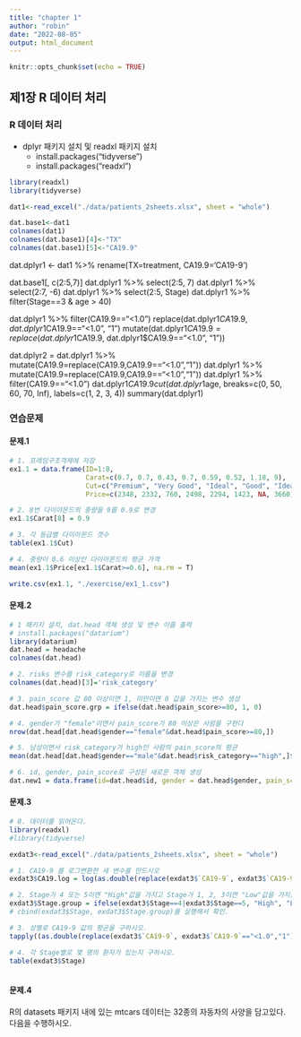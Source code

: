 ```yaml
---
title: "chapter 1"
author: "robin"
date: "2022-08-05"
output: html_document
---
```


```r
knitr::opts_chunk$set(echo = TRUE)
```

## 제1장 R 데이터 처리

### R 데이터 처리
- dplyr 패키지 설치 및 readxl 패키지 설치
  - install.packages("tidyverse")
  - install.packages("readxl")

```r
library(readxl)
library(tidyverse)

dat1<-read_excel("./data/patients_2sheets.xlsx", sheet = "whole")

dat.base1<-dat1
colnames(dat1)
colnames(dat.base1)[4]<-"TX"
colnames(dat.base1)[5]<-"CA19.9"


```

dat.dplyr1 <- dat1 %>% rename(TX=treatment, CA19.9='CA19-9')

dat.base1[, c(2:5,7)]
dat.dplyr1 %>% select(2:5, 7)
dat.dplyr1 %>% select(2:7, -6)
dat.dplyr1 %>% select(2:5, Stage)
dat.dplyr1 %>% filter(Stage==3 & age > 40)

dat.dplyr1 %>% filter(CA19.9=="<1.0")
replace(dat.dplyr1$CA19.9, dat.dplyr1$CA19.9=="<1.0", "1")
mutate(dat.dplyr1$CA19.9=replace(dat.dplyr1$CA19.9, dat.dplyr1$CA19.9=="<1.0", "1"))

dat.dplyr2 = dat.dplyr1 %>% mutate(CA19.9=replace(CA19.9,CA19.9=="<1.0","1"))
dat.dplyr1 %>% mutate(CA19.9=replace(CA19.9,CA19.9=="<1.0","1"))
dat.dplyr1 %>% filter(CA19.9=="<1.0")
dat.dplyr1$CA19.9 %>% replace( CA19.9=="<1.0","1")
cut(dat.dplyr1$age, breaks=c(0, 50, 60, 70, Inf), labels=c(1, 2, 3, 4))
summary(dat.dplyr1)

### 연습문제

#### 문제.1
```r
# 1. 프레임구조객체에 저장
ex1.1 = data.frame(ID=1:8, 
                   Carat=c(0.7, 0.7, 0.43, 0.7, 0.59, 0.52, 1.18, 9), 
                   Cut=c("Premium", "Very Good", "Ideal", "Good", "Ideal", "Very Good", "Premium", "Good"),
                   Price=c(2348, 2332, 760, 2498, 2294, 1423, NA, 3660))

# 2. 8번 다이아몬드의 중량을 9를 0.9로 변경
ex1.1$Carat[8] = 0.9

# 3. 각 등급별 다이아몬드 갯수
table(ex1.1$Cut)

# 4. 중량이 0.6 이상인 다이아몬드의 평균 가격
mean(ex1.1$Price[ex1.1$Carat>=0.6], na.rm = T)

write.csv(ex1.1, "./exercise/ex1_1.csv")

```


#### 문제.2
```r

# 1 패키지 설치, dat.head 객체 생성 및 변수 이름 출력
# install.packages("datarium")
library(datarium)
dat.head = headache
colnames(dat.head)

# 2. risks 변수를 risk_category로 이름을 변경
colnames(dat.head)[3]='risk_category'

# 3. pain_score 값 80 이상이면 1, 미만이면 0 값을 가지는 변수 생성
dat.head$pain_score.grp = ifelse(dat.head$pain_score>=80, 1, 0)

# 4. gender가 "female"이면서 pain_score가 80 이상은 사람을 구한다
nrow(dat.head[dat.head$gender=="female"&dat.head$pain_score>=80,])

# 5. 남성이면서 risk_category가 high인 사람의 pain_score의 평균
mean(dat.head[dat.head$gender=="male"&dat.head$risk_category=="high",]$pain_score)

# 6. id, gender, pain_score로 구성된 새로운 객체 생성
dat.new1 = data.frame(id=dat.head$id, gender = dat.head$gender, pain_score = dat.head$pain_score)

```

#### 문제.3
```r

# 0. 데이터를 읽어온다.
library(readxl)
#library(tidyverse)

exdat3<-read_excel("./data/patients_2sheets.xlsx", sheet = "whole")

# 1. CA19-9 를 로그변환한 새 변수를 만드시오
exdat3$CA19.log = log(as.double(replace(exdat3$`CA19-9`, exdat3$`CA19-9`=="<1.0","1")))

# 2. Stage가 4 또는 5이면 "High"값을 가지고 Stage가 1, 2, 3이면 "Low"값을 가지는 변수를 만든다.
exdat3$Stage.group = ifelse(exdat3$Stage==4|exdat3$Stage==5, "High", "Low")
# cbind(exdat3$Stage, exdat3$Stage.group)를 실행해서 확인.

# 3. 성별로 CA19-9 값의 평균을 구하시오.
tapply((as.double(replace(exdat3$`CA19-9`, exdat3$`CA19-9`=="<1.0","1"))),exdat3$sex, mean)

# 4. 각 Stage별로 몇 명의 환자가 있는지 구하시오.
table(exdat3$Stage)



```


#### 문제.4
R의 datasets 패키지 내에 있는 mtcars 데이터는 32종의 자동차의 사양을 담고있다.  
다음을 수행하시오.
```r


```


